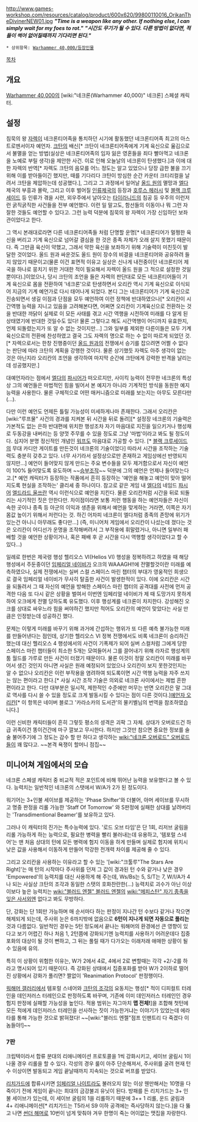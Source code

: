 {{{+1 '''Orikan The Diviner'''}}}
{{{+1 예언자 오리칸}}}
http://www.games-workshop.com/resources/catalog/product/600x620/99800110016_OrikanTheDivinerNEW01.jpg
'' '''"Time is a weapon like any other. If nothing else, I can simply wait for my foes to rot."''' ''
'' '''"시간도 무기가 될 수 있다. 다른 방법이 없다면, 적들이 썩어 없어질때까지 기다리면 된다."''' ''

 * 상위항목: [[Warhammer 40,000/등장인물]]

[[목차]]

== 개요 ==
[[Warhammer 40,000]]의 [wiki:"네크론(Warhammer 40,000)" 네크론] 스페셜 캐릭터.

== 설정 ==
침묵의 왕 [[자렉]]이 네크론티어족을 통치하던 시기에 활동했던 네크론티어족 최고의 아스트로멘서이자 예언자. [[크탄]]의 배신[* 크탄이 네크론티어족에게 기계 육신으로 욺김으로서 불멸을 얻는 방법(실상은 네크론티어족의 임자 잃은 영혼들을 죄다 빨아먹고 네크론을 노예로 부릴 생각)을 제안한 사건. 이로 인해 오늘날의 네크론이 탄생했다.]과 이에 대한 자렉의 반역[* 자렉도 크탄의 음모를 어느 정도는 알고 있었으나 당장 급한 불을 끄기 위해 이를 받아들이긴 했지만, 때를 기다리다 크탄이 방심한 순간 카운터 크티리컬을 날려서 크탄을 제압하는데 성공했다.], 그리고 그 과정에서 일어날 [[올드 원]]의 멸망과 [[엘다]] 제국의 부흥과 몰락, 그리고 이후 벌어질 [[인류제국]]의 등장과 [[호루스 헤러시]] 및 [[블랙 크루세이드]] 등 인류가 겪을 시련, 외우주에서 날아오는 [[타이라니드]]의 침공 등 우주의 이런저런 굵직굵직한 사건들을 전부 예언했다. 이런 일 말고도, 함선들의 이동이나 뭐 그런 자잘한 것들도 예언할 수 있다고. 그런 능력 덕분에 침묵의 왕 자렉이 가장 신임하던 보좌관이었다고 한다.

그 역시 본래대로라면 다른 네크론티어족들 처럼 단명할 운명[* 네크론티어가 멀쩡한 육신을 버리고 기계 육신으로 넘어갈 결심을 한 것은 종족 자체가 오래 살지 못했기 때문이다. 즉 그만큼 육신이 약했고, 그래서 약한 육신을 보좌하기 위해 기술력이 미친듯이 발달한 것이었다. 올드 원과 싸운것도 올드 원이 장수의 비결을 네크론티어와 공유하려 들지 않았기 때문이고(물론 이건 표면적 이유고 실상은 신나게 내전중이던 네크론티어 제국을 하나로 뭉치기 위한 거대한 적이 필요해서 자렉이 올드 원을 그 적으로 설정한 것일 뿐이다).]이었으나, 당시 크탄의 조언을 들은 자렉의 판단대로 모든 네크론티어들이 기계 육신으로 몸을 전환하여 '네크론'으로 탄생하면서 오리칸 역시 기계 육신으로 이식되어 지금의 기계 예언가로 다시 태어나게 되었다. 본디 그는 네크론티어가 기계 육신으로 진송되면서 생길 이점과 단점을 모두 예언하여 이런 정책에 반대하였으나[* 오리칸이 시간역행 능력을 지니고 있음을 고려해본다면, 어쩌면 오리칸이 기계육신으로 전환하는 것을 반대한 까닭이 실제로 이 모든 사태를 겪고 시간 역행을 시전하여 미래를 다 알게 된 상태였기에 반대한 것일수도 있다! 물론 그렇다고 해도 시간역행이 어디까지 유효한지, 언제 되돌렸는지가 또 알 수 없는 것이지만...] 그와 일부를 제외한 다른이들은 모두 기계 육신으로의 전환에 찬성하였고 결국 그도 자렉의 명으로 하는 수 없이 따르게 되었던 것.[* 자렉으로서는 한창 진행중이던 [[올드 원]]과의 전쟁에서 승기를 잡으려면 어쩔 수 없다는 판단에 따라 크탄의 계획을 강행한 것이다. 물론 상기했듯 자렉도 아주 생각이 없는 것은 아닌지라 오리칸의 조언을 생각하여 마지막 순간에 크탄에게 강력한 반격을 날리는데 성공했지만.]

대예언자라는 점에서 [[엘다]]의 [[파시어]]가 떠오르지만, 사이킥 능력이 전무한 네크론의 특성상 그의 예언들은 마법적인 힘을 빌어서 본 예지가 아니라 기계적인 방식을 동원한 예지 능력을 사용한다. 물론 구체적으로 어떤 매커니즘으로 미래를 보는지는 아무도 모른다만(...).

다만 이런 예언도 언제든 틀릴 가능성이 미세하게나마 존재한다. 그래서 오리칸은 [wiki:"루프물" 사건의 경과를 지켜본 뒤 시간을 뒤로 돌려][* 설정장 네크론의 기술력은 가본적도 없는 은하 반대편에 위치한 행성조차 자기 마음대로 지진을 일으키거나 행성채로 두동강을 내버리는 등 양껏 주무를 수 있을 정도로 그냥 '마법'이라고 봐도 될 정도이다. 심지어 분명 정신적인 개념인 [[워프]]도 마음대로 가공할 수 있다. [* [[블랙 크루세이드]]의 무대 카디안 게이트를 만든것이 네크론의 기술이었다] 따라서 시간을 조작하는 기술력도 충분히 갖추고 있다. 너무 사기라서 설정상으로만 존재하고 게임상에선 반영되지 않지만...] 예언이 들어맞지 않게 만드는 주요 변수들을 모두 제거함으로서 자신이 예언이 100% 들어맞도록 유도하며 ~~[[승부조작]]~~ 덕분에 그의 예언은 언제나 들어맞는다고.[* 예언 캐릭터가 등장하는 작품에서 흔히 등장하는 '예언을 해놓고 예언이 맞아 떨어지도록 현실을 조작하는' 클리셰 중 하나이다. 참고로 같은 게임 내 [[엘다]]의 네임드 [[파시어]] [[엘드라드 울쓰란]] 역시 이런식으로 예언을 지킨다. 물론 오리칸처럼 시간을 뒤로 되돌리는 사기적인 짓은 안한다만. 차이점이라면 보통 저런 행동을 하는 예언자들은 자신이 속한 곳이나 종족 등 아군의 이익과 생존을 위해서 예언을 맞게하는 거라면, 이쪽은 자기 몸값 높이기 위해서 저런다는 것. 하긴 어차피 네크론이 엘다처럼 종족의 존망에 위기가 있는건 아니니 아무래도 좋다만...] (즉, 미니어처 게임에서 오리칸이 나섰는데 졌다는 것은 오리칸이 어디선가 운명을 조작해버려서 그 부작용에 휘말렸거나, 아니면 일부러 패배할 것을 예언한 상황이거나, 혹은 패배 후 곧 시간을 다시 역행할 생각이었다고 할 수 있다...)

일례로 한번은 제국령 행성 헬리오스 VI(Helios VI) 행성을 정복하려고 하였을 때 해당 행성에서 주둔중이던 [[임페리얼 네이비]]가 오크의 WAAAGH!!에 전멸할것이란 미래를 예측하였으나, 실제 전쟁에서는 실버 스컬 스페이스 마린 챕터의 부대가 영웅적인 희생으로 결국 임페리얼 네이비가 무사히 탈출한 사건이 발생한적이 있다. 이에 오리칸은 시간을 되돌려서 그 때 자신의 예언을 방해한 스페이스 마린 챕터의 공격대를 사전에 먼저 공격한 다음 또 다시 같은 상황을 벌여서 이번엔 임페리얼 네이비가 제 때 도망가지 못하게 하여 오크에게 전멸 당하도록 유도했다. 이후 행성계를 네크론이 차지한다. 강성해진 오크를 상대로 싸우느라 힘을 써야하긴 했지만 적어도 오리칸의 예언이 맞았다는 사실 만큼은 인정받는데 성공하긴 했다.

문제는 이렇게 미래를 바꾸기 위해 과거에 간섭하는 행위가 또 다른 예측 불가능한 미래를 만들어낸다는 점인데, 상기한 헬리오스 VI 정복 전쟁에서도 비록 네크론이 승리하긴 했는데 대신 헬리오스 4 행성에서의 사건이 기폭제가 되어 실버 스컬처럼 그에게 당한 스페이스 마린 챕터들이 최소한 5개는 모여들어서 그를 끌어내기 위해 라자르 행성계의 툼 월드를 가루로 만든 사건이 터졌기 때문이다. 물론 이것이 정말 오리칸이 미래를 바꾸어서 생긴 것인지 아니면 사실은 원래 예정되어 있었으나 오리칸이 보지 못한것인지는 알 수 없으나 오리칸은 이런 부작용을 염려하여 되도록이면 시간 역행 능력을 자주 쓰지는 않는 편이라고 한다.[* 사실 시간 조작 기술은 의외로 네크론 사이에서는 제법 흔한 편이라고 한다. 다만 대부분은 일시적, 제한적인 수준에만 머무는 반면 오리칸은 말 그대로 역사를 다시 쓸 수 있을 정도로 크게 발동시킬 수 있다는 점이 다른 것이다.][http://blog.naver.com/choho22/10141800444 예언자 오리칸][* 이 항목은 네이버 블로그 '카라소카의 도서관'의 물키벨님의 번역을 참조하였습니다.]

이런 신비한 캐릭터들이 흔히 그렇듯 평소의 셩격은 괴팍 그 자체. 상대가 오버로드건 하급 귀족이건 똥이건간에 마구 깔보고 무시한다. 하지만 그것만 참으면 중요한 정보를 술술 불어주기에 그 정도는 감수 할 만 하다고 생각하는 [[wiki:"네크론 오버로드" 오버로드]]들이 꽤 많다고. ~~본격 욕쟁이 할머니 점집~~
== 미니어쳐 게임에서의 모습 ==
네크론 스페셜 캐릭터 중 비교적 적은 포인트에 비해 뛰어난 능력을 보유했다고 볼 수 있다. 능력치는 일반적인 네크론의 스탯에서 W/A가 2가 된 정도이다.

워기어는 3+인불 세이브를 제공하는 'Phase Shifter'와 더불어, 아머 세이브를 무시하고 명중 판정을 리롤 가능한 'Staff Of Tomorrow' 와 S판정에 실패한 상대를 날려버리는 'Transdimentional Beamer'를 보유하고 있다.

그러나 이 캐릭터의 진가는 특수능력에 있다. '로드 오브 타임'은 단 1회, 리저브 굴림을 리롤 가능하게 하는 능력으로, 필요한 병력을 빨리 불러내는데 유용하고, '템포럴 스네어'는 맨 처음 상대의 턴에 모든 병력에 험지 이동을 하게 만들며 실제로 험지에 위치시 낮은 값을 사용해서 이동하게 만들어 막강한 전개력 차이를 제공해 줄 수 있다.

그리고 오리칸을 사용하는 이유라고 할 수 있는 '[wiki:"크툴루"The Stars Are Right]'는 매 턴의 시작마다 주사위를 던져 그 값이 경과된 턴 수와 같거나 낮은 경우 'Empowered'의 능력치를 대신 사용하게 해 주는데, Ws/Bs는 5, S/T는 7, W/I/A가 4나 되는 사실상 크탄의 조각과 동일한 스탯의 호화찬란한(...) 능력치로 괴수가 아닌 이상 이보다 높은 능력치는 [[wiki:"블러드 엔젤" 블러드 엔젤]]의 [[wiki:"메피스탄" 자기 종족을 잊은 사서]]외엔 없다고 봐도 무방하다.

단, 강화는 단 1회만 가능하며 매 순서마다 하는 판정이 지나간 턴 수보다 같거나 작으면 해제되게 되는데, 주사위 눈은 6까지밖에 없음으로 '''6턴이 지나게 되면 자동으로 풀리는''' 것과 다름없다. 일반적인 경우는 5턴 정도에서 끝나는 워해머의 환경에선 큰 영향이 있다고 보기 어렵긴 하나 처음 1, 2턴쯤에 강화되기엔 능력치를 사용하기 어려운데다 집중 포화의 대상이 될 것이 뻔하고, 그 뒤는 풀릴 때가 다가오는 이래저래 애매한 상황이 될 수 있음에 유의.

특히 이 상황이 위험한 이유는, W가 2에서 4로, 4에서 2로 변할때는 각각 +2/-2를 하라고 명시되어 있기 때문이다. 즉 강화된 상태에서 집중포화를 받아 W가 2이하로 떨어진 상황에서 강화가 풀리면? 짤없이 'Reanimation Protocol' 판정행이다.

[[워해머 갤러리]]에서 템포럴 스네어와 [[크탄의 조각]]의 요동치는 행성[* 적이 디피컬트 터레인을 데인저러스 터레인으로 판정하도록 바꾸며, 기존에 이미 데인저러스 터레인인 경우 험지 판정에 실패할 가능성을 높인다. 적용 범위는 자그마치 '''맵 전체!''']을 조합해 첫턴에 모든 적에게 데인저러스 터레인을 선사하는 짓이 가능한거냐는 이야기가 있었는데 에라타를 통해 가능한 것으로 밝혀졌다! ~~[wiki:"블러드 엔젤"점프 인팬트리 다 죽겠다 이놈들아!]~~

=== 7판 ===
크립텍이라서 합류 분대의 리애니메이션 프로토콜을 1씩 강화시키고, 세이브 굴림시 1이 나올 경우 리롤을 할 수 있다. 각성의 경우 룰이 아주 단순해져서, 주사위를 굴려 현재 턴 수 이상이면 발동되고 게임 끝날때까지 지속되는 것으로 버프를 받았다. 

[[리치가드]]에 합류시키면 [[임페리얼 나이트]]라도 불러오지 않는 이상 웬만해서는 10명을 다 죽이기 전에 게임이 끝나는 희대의 금강불괴 유닛이 된다. 방패를 든 리치가드는 3+ 인불 세이브가 있는데, 이 세이브 굴림의 1을 리롤하기 때문에 3++ 1 리롤, 운드 굴림과 4+ 리애니메이션[* 리치가드는 T5라서 S9 이하 공격에는 즉사당하지 않는다.]을 다 뚫고 나면 [[썬더 해머]]로 10번이 넘게 맞춰야 겨우 한명이 죽는 어이없는 맷집을 자랑한다.
